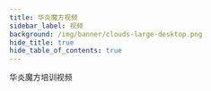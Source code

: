 ```yaml
---
title: 华炎魔方视频
sidebar_label: 视频
background: /img/banner/clouds-large-desktop.png
hide_title: true
hide_table_of_contents: true
---
```



<div class="text-center mx-auto max-w-md px-4 sm:max-w-3xl sm:px-6 lg:px-8 pt-12 lg:max-w-7xl">
  <p class="mt-2 text-3xl font-extrabold text-gray-900 tracking-tight md:text-5xl">
    华炎魔方培训视频
  </p>
</div>


<div class="mt-10 mx-auto max-w-md px-4 grid gap-8 sm:max-w-lg sm:px-6 lg:px-8 lg:grid-cols-3 lg:max-w-7xl">

  <Card image="https://www-steedos-com.oss-accelerate.aliyuncs.com/videos/steedos/steedos-open-source.jpg"
    category="华炎魔方概览"
    title="点击鼠标，就能编程"
    href="https://www-steedos-com.oss-accelerate.aliyuncs.com/videos/steedos/steedos-open-source.mp4"/>

  <Card image="https://www-steedos-com.oss-accelerate.aliyuncs.com/videos/creator/steedos-platform-features.jpg"
    category="华炎魔方概览"
    title="华炎魔方十大引擎，开发效率提升十倍"
    href="/videos/steedos-platform-features/"/>

  <Card image="http://vod.steedos.com/image/cover/D97E503BEA3441D7BD807AF1AC9A95B5-6-2.png"
    category="低代码培训课程"
    title="如何创建自定义应用程序"
    href="/videos/lesson-object/"/>

  <Card image="http://vod.steedos.com/image/cover/608CD349AB534EA496E649EFFB3423A1-6-2.png"
    category="低代码培训课程"
    title="如何为自定义对象创建子表"
    href="/videos/lesson-object-relationship/"/>


  <Card image="https://www-steedos-com.oss-accelerate.aliyuncs.com/videos/workflow/admin-contracts.jpg"
    category="审批王"
    title="如何设计审批流程"
    href="/videos/workflow/admin-contracts/"/>

  <Card image="https://www-steedos-com.oss-accelerate.aliyuncs.com/videos/workflow/user-contracts.jpg"
    category="审批王"
    title="如何填单和审批"
    href="/videos/workflow/user-contracts/"/>

</div>

<br/><br/>